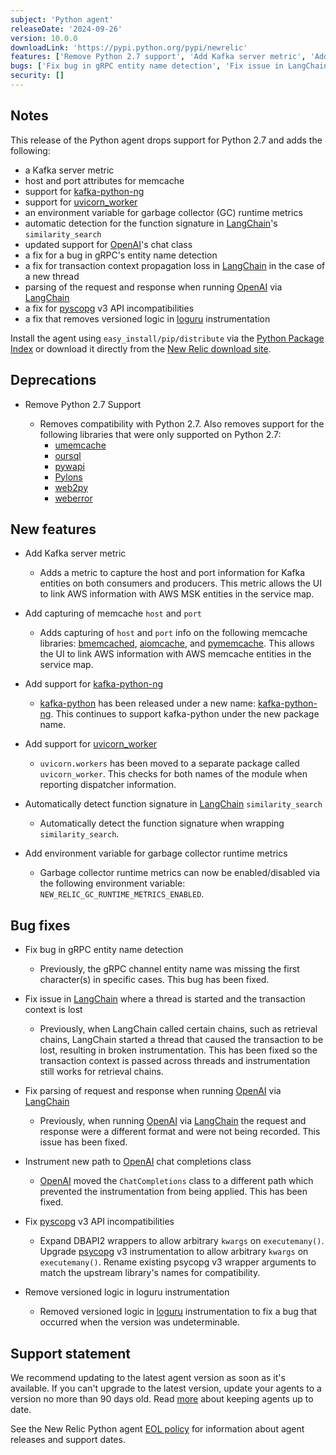 ```yaml
---
subject: 'Python agent'
releaseDate: '2024-09-26'
version: 10.0.0
downloadLink: 'https://pypi.python.org/pypi/newrelic'
features: ['Remove Python 2.7 support', 'Add Kafka server metric', 'Add capturing of memcache host and port', 'Add support for kafka-python-ng', 'Add support for uvicorn_workers', 'Automatically detect function signature in LangChain similarity search', 'Add environment variable for garbage collector runtime metrics']
bugs: ['Fix bug in gRPC entity name detection', 'Fix issue in LangChain where a thread is started and the transaction context is lost', 'Fix parsing of request and response when running OpenAI via LangChain', 'Instrument new path to OpenAI chat class', 'Fix pyscopg v3 API incompatibilities', 'Remove versioned logic in loguru instrumentation']
security: []
---
```


## Notes

This release of the Python agent drops support for Python 2.7 and adds the following:

 * a Kafka server metric
 * host and port attributes for memcache
 * support for [kafka-python-ng](https://pypi.org/project/kafka-python-ng/)
 * support for [uvicorn_worker](https://pypi.org/project/uvicorn-worker/)
 * an environment variable for garbage collector (GC) runtime metrics
 * automatic detection for the function signature in [LangChain](https://pypi.org/project/langchain/)'s `similarity_search`
 * updated support for [OpenAI](https://pypi.org/project/openai/)'s chat class
 * a fix for a bug in gRPC's entity name detection
 * a fix for transaction context propagation loss in [LangChain](https://pypi.org/project/langchain/) in the case of a new thread
 * parsing of the request and response when running [OpenAI](https://pypi.org/project/openai/) via [LangChain](https://pypi.org/project/langchain/)
 * a fix for [pyscopg](https://pypi.org/project/psycopg/) v3 API incompatibilities
 * a fix that removes versioned logic in [loguru](https://pypi.org/project/loguru/) instrumentation
 
Install the agent using `easy_install/pip/distribute` via the [Python Package Index](https://pypi.python.org/pypi/newrelic) or download it directly from the [New Relic download site](https://download.newrelic.com/python_agent/release).

## Deprecations

* Remove Python 2.7 Support

  * Removes compatibility with Python 2.7. Also removes support for the following libraries that were only supported on Python 2.7:
    * [umemcache](https://pypi.org/project/umemcache/)
    * [oursql](https://pypi.org/project/oursql/)
    * [pywapi](https://pypi.org/project/pywapi/)
    * [Pylons](https://pypi.org/project/Pylons/)
    * [web2py](https://pypi.org/project/web2py/)
    * [weberror](https://pypi.org/project/WebError/)

## New features

* Add Kafka server metric

  * Adds a metric to capture the host and port information for Kafka entities on both consumers and producers. This metric allows the UI to link AWS information with AWS MSK entities in the service map.

* Add capturing of memcache `host` and `port`

  * Adds capturing of `host` and `port` info on the following memcache libraries: [bmemcached](https://pypi.org/project/python-binary-memcached/), [aiomcache](https://pypi.org/project/aiomcache/), and [pymemcache](https://pypi.org/project/pymemcache/). This allows the UI to link AWS information with AWS memcache entities in the service map.

* Add support for [kafka-python-ng](https://pypi.org/project/kafka-python-ng/)

  * [kafka-python](https://pypi.org/project/kafka-python/) has been released under a new name: [kafka-python-ng](https://pypi.org/project/kafka-python-ng/). This continues to support kafka-python under the new package name.

* Add support for [uvicorn_worker](https://pypi.org/project/uvicorn-worker/)

  * `uvicorn.workers` has been moved to a separate package called `uvicorn_worker`. This checks for both names of the module when reporting dispatcher information.

* Automatically detect function signature in [LangChain](https://pypi.org/project/langchain/) `similarity_search`

  * Automatically detect the function signature when wrapping `similarity_search`.

* Add environment variable for garbage collector runtime metrics

  * Garbage collector runtime metrics can now be enabled/disabled via the following environment variable: `NEW_RELIC_GC_RUNTIME_METRICS_ENABLED`. 

## Bug fixes

* Fix bug in gRPC entity name detection

  * Previously, the gRPC channel entity name was missing the first character(s) in specific cases. This bug has been fixed.

* Fix issue in [LangChain](https://pypi.org/project/langchain/) where a thread is started and the transaction context is lost

  * Previously, when LangChain called certain chains, such as retrieval chains, LangChain started a thread that caused the transaction to be lost, resulting in broken instrumentation. This has been fixed so the transaction context is passed across threads and instrumentation still works for retrieval chains.

* Fix parsing of request and response when running [OpenAI](https://pypi.org/project/openai/) via [LangChain](https://pypi.org/project/langchain/)

  * Previously, when running [OpenAI](https://pypi.org/project/openai/) via [LangChain](https://pypi.org/project/langchain/) the request and response were a different format and were not being recorded. This issue has been fixed.

* Instrument new path to [OpenAI](https://pypi.org/project/openai/) chat completions class

    * [OpenAI](https://pypi.org/project/openai/) moved the `ChatCompletions` class to a different path which prevented the instrumentation from being applied. This has been fixed.

* Fix [pyscopg](https://pypi.org/project/psycopg/) v3 API incompatibilities

    * Expand DBAPI2 wrappers to allow arbitrary `kwargs` on `executemany()`. Upgrade [psycopg](https://pypi.org/project/psycopg/) v3 instrumentation to allow arbitrary `kwargs` on `executemany()`. Rename existing psycopg v3 wrapper arguments to match the upstream library's names for compatibility.

* Remove versioned logic in loguru instrumentation

    * Removed versioned logic in [loguru](https://pypi.org/project/loguru/) instrumentation to fix a bug that occurred when the version was undeterminable.

## Support statement

We recommend updating to the latest agent version as soon as it's available. If you can't upgrade to the latest version, update your agents to a version no more than 90 days old. Read [more](/docs/new-relic-solutions/new-relic-one/install-configure/update-new-relic-agent/) about keeping agents up to date.

See the New Relic Python agent [EOL policy](/docs/apm/agents/python-agent/getting-started/python-agent-eol-policy/) for information about agent releases and support dates.
